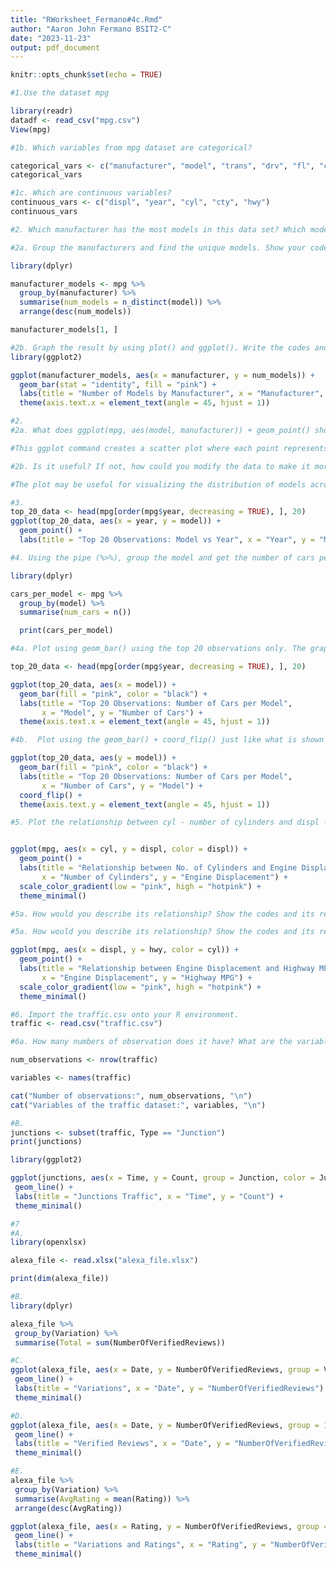```yaml
---
title: "RWorksheet_Fermano#4c.Rmd"
author: "Aaron John Fermano BSIT2-C"
date: "2023-11-23"
output: pdf_document
---
```


```r
knitr::opts_chunk$set(echo = TRUE)
```

```r
#1.Use the dataset mpg

library(readr)
datadf <- read_csv("mpg.csv")
View(mpg)

```

```r
#1b. Which variables from mpg dataset are categorical?

categorical_vars <- c("manufacturer", "model", "trans", "drv", "fl", "class")
categorical_vars
```

```r
#1c. Which are continuous variables?
continuous_vars <- c("displ", "year", "cyl", "cty", "hwy")
continuous_vars
```
```r
#2. Which manufacturer has the most models in this data set? Which model has the most variations? Show your answer.

#2a. Group the manufacturers and find the unique models. Show your codes and result.

library(dplyr)

manufacturer_models <- mpg %>%
  group_by(manufacturer) %>%
  summarise(num_models = n_distinct(model)) %>%
  arrange(desc(num_models))

manufacturer_models[1, ]

```
```r
#2b. Graph the result by using plot() and ggplot(). Write the codes and its result
library(ggplot2)

ggplot(manufacturer_models, aes(x = manufacturer, y = num_models)) +
  geom_bar(stat = "identity", fill = "pink") +
  labs(title = "Number of Models by Manufacturer", x = "Manufacturer", y = "Number of Models") +
  theme(axis.text.x = element_text(angle = 45, hjust = 1))
```

```r
#2.
#2a. What does ggplot(mpg, aes(model, manufacturer)) + geom_point() show?

#This ggplot command creates a scatter plot where each point represents a car model, positioned along the x-axis by the model name and along the y-axis by the manufacturer.

#2b. Is it useful? If not, how could you modify the data to make it more informative?

#The plot may be useful for visualizing the distribution of models across manufacturers, but it could be crowded and hard to interpret if there are many models. 
```

```r
#3.
top_20_data <- head(mpg[order(mpg$year, decreasing = TRUE), ], 20)
ggplot(top_20_data, aes(x = year, y = model)) +
  geom_point() +
  labs(title = "Top 20 Observations: Model vs Year", x = "Year", y = "Model") + theme(axis.text.x = element_text(angle = 45, hjust = 1))
```
```r
#4. Using the pipe (%>%), group the model and get the number of cars per model. Show codes and its result

library(dplyr)

cars_per_model <- mpg %>%
  group_by(model) %>%
  summarise(num_cars = n())

  print(cars_per_model)
```
```r
#4a. Plot using geom_bar() using the top 20 observations only. The graphs shoudl have a title, labels and colors. Show code and results.

top_20_data <- head(mpg[order(mpg$year, decreasing = TRUE), ], 20)

ggplot(top_20_data, aes(x = model)) +
  geom_bar(fill = "pink", color = "black") +
  labs(title = "Top 20 Observations: Number of Cars per Model",
       x = "Model", y = "Number of Cars") +
  theme(axis.text.x = element_text(angle = 45, hjust = 1))
```

```r
#4b.  Plot using the geom_bar() + coord_flip() just like what is shown below. Show codes and its result.

ggplot(top_20_data, aes(y = model)) +
  geom_bar(fill = "pink", color = "black") +
  labs(title = "Top 20 Observations: Number of Cars per Model",
       x = "Number of Cars", y = "Model") +
  coord_flip() +
  theme(axis.text.y = element_text(angle = 45, hjust = 1))
```

```r
#5. Plot the relationship between cyl - number of cylinders and displ - engine displacement using geom_point with aesthetic color = engine displacement. Title should be “Relationship between No. of Cylinders and Engine Displacement”.


ggplot(mpg, aes(x = cyl, y = displ, color = displ)) +
  geom_point() +
  labs(title = "Relationship between No. of Cylinders and Engine Displacement",
       x = "Number of Cylinders", y = "Engine Displacement") +
  scale_color_gradient(low = "pink", high = "hotpink") +
  theme_minimal()

#5a. How would you describe its relationship? Show the codes and its result. The plot shows that there is a positive relationship between the number of cylinders and engine displacement. 
```
```r
#5a. How would you describe its relationship? Show the codes and its result.

ggplot(mpg, aes(x = displ, y = hwy, color = cyl)) +
  geom_point() +
  labs(title = "Relationship between Engine Displacement and Highway MPG",
       x = "Engine Displacement", y = "Highway MPG") +
  scale_color_gradient(low = "pink", high = "hotpink") +
  theme_minimal()
```
```r
#6. Import the traffic.csv onto your R environment.
traffic <- read.csv("traffic.csv")
```

```r
#6a. How many numbers of observation does it have? What are the variables of the traffic dataset the Show your answer.

num_observations <- nrow(traffic)

variables <- names(traffic)

cat("Number of observations:", num_observations, "\n")
cat("Variables of the traffic dataset:", variables, "\n")
```

```r
#B.
junctions <- subset(traffic, Type == "Junction")
print(junctions)
```

```r
library(ggplot2)

ggplot(junctions, aes(x = Time, y = Count, group = Junction, color = Junction)) +
 geom_line() +
 labs(title = "Junctions Traffic", x = "Time", y = "Count") +
 theme_minimal()
```

```r
#7
#A.
library(openxlsx)

alexa_file <- read.xlsx("alexa_file.xlsx")

print(dim(alexa_file))
```
```r
#B.
library(dplyr)

alexa_file %>%
 group_by(Variation) %>%
 summarise(Total = sum(NumberOfVerifiedReviews))
```

```r
#C.
ggplot(alexa_file, aes(x = Date, y = NumberOfVerifiedReviews, group = Variation, color = Variation)) +
 geom_line() +
 labs(title = "Variations", x = "Date", y = "NumberOfVerifiedReviews") +
 theme_minimal()
```
```r
#D.
ggplot(alexa_file, aes(x = Date, y = NumberOfVerifiedReviews, group = 1)) +
 geom_line() +
 labs(title = "Verified Reviews", x = "Date", y = "NumberOfVerifiedReviews") +
 theme_minimal()
```
```r
#E.
alexa_file %>%
 group_by(Variation) %>%
 summarise(AvgRating = mean(Rating)) %>%
 arrange(desc(AvgRating))

ggplot(alexa_file, aes(x = Rating, y = NumberOfVerifiedReviews, group = Variation, color = Variation)) +
 geom_line() +
 labs(title = "Variations and Ratings", x = "Rating", y = "NumberOfVerifiedReviews") +
 theme_minimal()
```